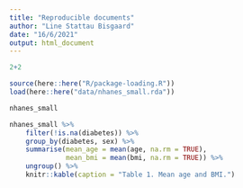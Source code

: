 ```yaml
---
title: "Reproducible documents"
author: "Line Stattau Bisgaard"
date: "16/6/2021"
output: html_document
---
```


```r
2+2
```

```r
source(here::here("R/package-loading.R"))
load(here::here("data/nhanes_small.rda"))
```

```r
nhanes_small
```


```r
nhanes_small %>%
    filter(!is.na(diabetes)) %>%
    group_by(diabetes, sex) %>%
    summarise(mean_age = mean(age, na.rm = TRUE),
              mean_bmi = mean(bmi, na.rm = TRUE)) %>%
    ungroup() %>% 
    knitr::kable(caption = "Table 1. Mean age and BMI.")


```

